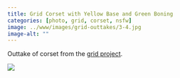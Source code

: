 ```yaml
---
title: Grid Corset with Yellow Base and Green Boning
categories: [photo, grid, corset, nsfw]
image: ../www/images/grid-outtakes/3-4.jpg
image-alt: ""
---
```


Outtake of corset from the [grid project](/posts/2025-01-27_grid-project.html).

![](../www/images/grid-outtakes/3-4.jpg)

